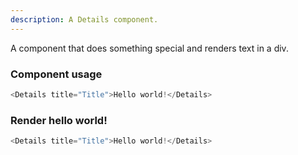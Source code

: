 ```yaml
---
description: A Details component.
---
```



A component that does something special and renders text in a div.

### Component usage

```js
<Details title="Title">Hello world!</Details>
```

### Render hello world!

```js live
<Details title="Title">Hello world!</Details>
```
